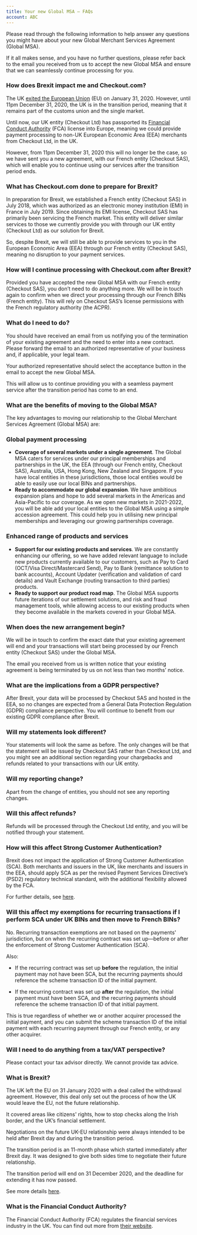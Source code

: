 ```yaml
---
title: Your new Global MSA – FAQs
account: ABC
---
```


Please read through the following information to help answer any questions you might have about your new Global Merchant Services Agreement (Global MSA).

If it all makes sense, and you have no further questions, please refer back to the email you received from us to accept the new Global MSA and ensure that we can seamlessly continue processing for you.

### How does Brexit impact me and Checkout.com?

<Accordion title="Expand">

The UK [exited the European Union](#YournewGlobalMSA–FAQs-brexit) (EU) on January 31, 2020. However, until 11pm December 31, 2020, the UK is in the transition period, meaning that it remains part of the customs union and the single market.

Until now, our UK entity (Checkout Ltd) has passported its [Financial Conduct Authority](#YournewGlobalMSA–FAQs-fca) (FCA) license into Europe, meaning we could provide payment processing to non-UK European Economic Area (EEA) merchants from Checkout Ltd, in the UK.

However, from 11pm December 31, 2020 this will no longer be the case, so we have sent you a new agreement, with our French entity (Checkout SAS), which will enable you to continue using our services after the transition period ends.

</Accordion>

### What has Checkout.com done to prepare for Brexit?

<Accordion title="Expand">

In preparation for Brexit, we established a French entity (Checkout SAS) in July 2018, which was authorized as an electronic money institution (EMI) in France in July 2019. Since obtaining its EMI license, Checkout SAS has primarily been servicing the French market. This entity will deliver similar services to those we currently provide you with through our UK entity (Checkout Ltd) as our solution for Brexit.

So, despite Brexit, we will still be able to provide services to you in the European Economic Area (EEA) through our French entity (Checkout SAS), meaning no disruption to your payment services.

</Accordion>

### How will I continue processing with Checkout.com after Brexit?

<Accordion title="Expand">

Provided you have accepted the new Global MSA with our French entity (Checkout SAS), you don’t need to do anything more. We will be in touch again to confirm when we direct your processing through our French BINs (French entity). This will rely on Checkout SAS’s license permissions with the French regulatory authority (the ACPR).

</Accordion>

### What do I need to do?

<Accordion title="Expand">

You should have received an email from us notifying you of the termination of your existing agreement and the need to enter into a new contract. Please forward the email to an authorized representative of your business and, if applicable, your legal team.

Your authorized representative should select the acceptance button in the email to accept the new Global MSA.

This will allow us to continue providing you with a seamless payment service after the transition period has come to an end.

</Accordion>

### What are the benefits of moving to the Global MSA?

<Accordion title="Expand">

The key advantages to moving our relationship to the Global Merchant Services Agreement (Global MSA) are:

### Global payment processing

*   **Coverage of several markets under a single agreement**. The Global MSA caters for services under our principal memberships and partnerships in the UK, the EEA (through our French entity, Checkout SAS), Australia, USA, Hong Kong, New Zealand and Singapore. If you have local entities in these jurisdictions, those local entities would be able to easily use our local BINs and partnerships.
*   **Ready to accommodate our global expansion**. We have ambitious expansion plans and hope to add several markets in the Americas and Asia-Pacific to our coverage. As we open new markets in 2021-2022, you will be able add your local entities to the Global MSA using a simple accession agreement. This could help you in utilising new principal memberships and leveraging our growing partnerships coverage.

### Enhanced range of products and services

*   **Support for our existing products and services**. We are constantly enhancing our offering, so we have added relevant language to include new products currently available to our customers, such as Pay to Card (OCT/Visa Direct/Mastercard Send), Pay to Bank (remittance solution to bank accounts), Account Updater (verification and validation of card details) and Vault Exchange (routing transaction to third parties) products.
*   **Ready to support our product road map**. The Global MSA supports future iterations of our settlement solutions, and risk and fraud management tools, while allowing access to our existing products when they become available in the markets covered in your Global MSA.

</Accordion>

### When does the new arrangement begin?

<Accordion title="Expand">

We will be in touch to confirm the exact date that your existing agreement will end and your transactions will start being processed by our French entity (Checkout SAS) under the Global MSA.

The email you received from us is written notice that your existing agreement is being terminated by us on not less than two months’ notice.

</Accordion>

### What are the implications from a GDPR perspective?

<Accordion title="Expand">

After Brexit, your data will be processed by Checkout SAS and hosted in the EEA, so no changes are expected from a General Data Protection Regulation (GDPR) compliance perspective. You will continue to benefit from our existing GDPR compliance after Brexit.

</Accordion>

### Will my statements look different?

<Accordion title="Expand">

Your statements will look the same as before. The only changes will be that the statement will be issued by Checkout SAS rather than Checkout Ltd, and you might see an additional section regarding your chargebacks and refunds related to your transactions with our UK entity.

</Accordion>

### Will my reporting change?

<Accordion title="Expand">

Apart from the change of entities, you should not see any reporting changes.

</Accordion>

### Will this affect refunds?

<Accordion title="Expand">

Refunds will be processed through the Checkout Ltd entity, and you will be notified through your statement.

</Accordion>

### How will this affect Strong Customer Authentication?

<Accordion title="Expand">

Brexit does not impact the application of Strong Customer Authentication (SCA). Both merchants and issuers in the UK, like merchants and issuers in the EEA, should apply SCA as per the revised Payment Services Directive’s (PSD2) regulatory technical standard, with the additional flexibility allowed by the FCA.

For further details, see [here](https://www.ukfinance.org.uk/strong-customer-authentication).

</Accordion>


### Will this affect my exemptions for recurring transactions if I perform SCA under UK BINs and then move to French BINs?

<Accordion title="Expand">

No. Recurring transaction exemptions are not based on the payments' jurisdiction, but on when the recurring contract was set up—before or after the enforcement of Strong Customer Authentication (SCA).

Also:

*   If the recurring contract was set up **before** the regulation, the initial payment may not have been SCA, but the recurring payments should reference the scheme transaction ID of the initial payment.

*   If the recurring contract was set up **after** the regulation, the initial payment must have been SCA, and the recurring payments should reference the scheme transaction ID of that initial payment.


This is true regardless of whether we or another acquirer processed the initial payment, and you can submit the scheme transaction ID of the initial payment with each recurring payment through our French entity, or any other acquirer.

</Accordion>

### Will I need to do anything from a tax/VAT perspective?

<Accordion title="Expand">

Please contact your tax advisor directly. We cannot provide tax advice.

</Accordion>

### What is Brexit?

<Accordion title="Expand">

The UK left the EU on 31 January 2020 with a deal called the withdrawal agreement. However, this deal only set out the process of how the UK would leave the EU, not the future relationship.

It covered areas like citizens' rights, how to stop checks along the Irish border, and the UK’s financial settlement.

Negotiations on the future UK-EU relationship were always intended to be held after Brexit day and during the transition period.

The transition period is an 11-month phase which started immediately after Brexit day. It was designed to give both sides time to negotiate their future relationship.

The transition period will end on 31 December 2020, and the deadline for extending it has now passed.

See more details [here](https://www.bbc.co.uk/news/uk-politics-32810887).

</Accordion>

### What is the Financial Conduct Authority?

<Accordion title="Expand">

The Financial Conduct Authority (FCA) regulates the financial services industry in the UK. You can find out more from [their website](https://www.fca.org.uk/about/the-fca).

</Accordion>
